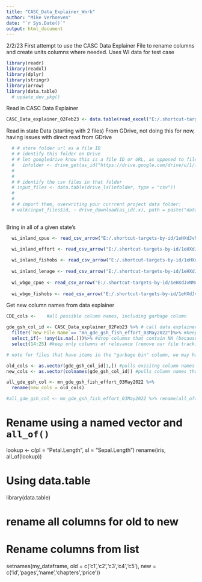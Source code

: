 ```yaml
---
title: "CASC_Data_Explainer_Work"
author: "Mike Verhoeven"
date: "`r Sys.Date()`"
output: html_document
---
```


2/2/23
First attempt to use the CASC Data Explainer File to rename columns and create units columns where needed. Uses WI data for test case

```r
library(readr)
library(readxl)
library(dplyr)
library(stringr)
library(arrow)
library(data.table)
  # update_dev_pkg()
```

Read in CASC Data Explainer
```r

CASC_Data_explainer_02Feb23 <- data.table(read_excel("E:/.shortcut-targets-by-id/1eHXdJvNMq46tBKURFTeViKWGdSBhWsL_/Data/CASC_Data_Explainer_for_R_Data_Manipulation.xlsx")) #set as DT on the fly

```

Read in state Data (starting with 2 files)
From GDrive, not doing this for now, having issues with direct read from GDrive
```r
  # # store folder url as a file ID
  # # identify this folder on Drive
  # # let googledrive know this is a file ID or URL, as opposed to file name
  #   infolder <- drive_get(as_id("https://drive.google.com/drive/u/1/folders/1mFX3FTsWzEUMu55bQiQ-19Gm5jfB9l-R"))
  #      
  #   
  # # identify the csv files in that folder
  # input_files <- data.table(drive_ls(infolder, type = "csv"))
  # 
  # 
  # # import them, overwriting your currrent project data folder:
  # walk(input_files$id, ~ drive_download(as_id(.x), path = paste("data/input", input_files[id==.x, name], sep = "/"), overwrite = T ))
  

```
  


Bring in all of a given state's 
```r

  wi_inland_cpue <- read_csv_arrow("E:/.shortcut-targets-by-id/1eHXdJvNMq46tBKURFTeViKWGdSBhWsL_/Data/WI_Data/wi_raw_disaggregated_data/wi_inland_cpue_19Mar2021.csv") # add arg as_data_frame = F to load without the collected data.frame

  wi_inland_effort <- read_csv_arrow("E:/.shortcut-targets-by-id/1eHXdJvNMq46tBKURFTeViKWGdSBhWsL_/Data/WI_Data/wi_raw_disaggregated_data/wi_inland_effort_19Mar2021.csv") # add arg as_data_frame = F to load without the collected data.frame
    
  wi_inland_fishobs <- read_csv_arrow("E:/.shortcut-targets-by-id/1eHXdJvNMq46tBKURFTeViKWGdSBhWsL_/Data/WI_Data/wi_raw_disaggregated_data/wi_inland_fishobservations_19Mar2021.csv") # add arg as_data_frame = F to load without the collected data.frame
      
  wi_inland_lenage <- read_csv_arrow("E:/.shortcut-targets-by-id/1eHXdJvNMq46tBKURFTeViKWGdSBhWsL_/Data/WI_Data/wi_raw_disaggregated_data/wi_inland_lenage_19Mar2021.csv") # add arg as_data_frame = F to load without the collected data.frame
        
  wi_wbgo_cpue <- read_csv_arrow("E:/.shortcut-targets-by-id/1eHXdJvNMq46tBKURFTeViKWGdSBhWsL_/Data/WI_Data/wi_raw_disaggregated_data/wi_winnebago_cpue_23Apr2021.csv") # add arg as_data_frame = F to load without the collected data.frame
          
  wi_wbgo_fishobs <- read_csv_arrow("E:/.shortcut-targets-by-id/1eHXdJvNMq46tBKURFTeViKWGdSBhWsL_/Data/WI_Data/wi_raw_disaggregated_data/wi_winnebago_fishobservations_23April2021.csv") # add arg as_data_frame = F to load without the collected data.frame


```

Get new column names from data explainer
```r
CDE_cols <-    #all possible column names, including garbage column

gde_gsh_col_id <- CASC_Data_explainer_02Feb23 %>% # call data explainer file
  filter(`New File Name`== "mn_gde_gsh_fish_effort_03May2022")%>% #keep only the row relevant to this file
  select_if(~ !any(is.na(.)))%>% #drop columns that contain NA (because that means df doesn't contain that info)
  select(14:25) #keep only columns of relevance (remove our file tracking and urls)

# note for files that have items in the "garbage bin" column, we may have a different process where we remove garbage columns after 'filter' but before dropping na columns

old_cols <- as.vector(gde_gsh_col_id[1,]) #pulls exisitng column names that are in row 1
new_cols <- as.vector(colnames(gde_gsh_col_id)) #pulls column names that have a match in our file of interest 

all_gde_gsh_col <- mn_gde_gsh_fish_effort_03May2022 %>%
  rename(new_cols = old_cols)

#all_gde_gsh_col <- mn_gde_gsh_fish_effort_03May2022 %>% rename(all_of(old_cols))
```

# Rename using a named vector and `all_of()`
lookup <- c(pl = "Petal.Length", sl = "Sepal.Length")
rename(iris, all_of(lookup))


# Using data.table
library(data.table)

# rename all columns for old to new
# Rename columns from list
setnames(my_dataframe, old = c('c1','c2','c3','c4','c5'), 
         new = c('id','pages','name','chapters','price'))

